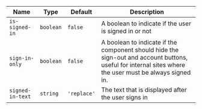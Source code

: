 
  | Name | Type | Default | Description |
| --- | --- | --- | --- |
| `is-signed-in` | `boolean` | `false` | A boolean to indicate if the user is signed in or not |
| `sign-in-only` | `boolean` | `false` | A boolean to indicate if the component should hide the sign-out and account buttons, useful for internal sites where the user must be always signed in. |
| `signed-in-text` | `string` | `'replace'` | The text that is displayed after the user signs in |


